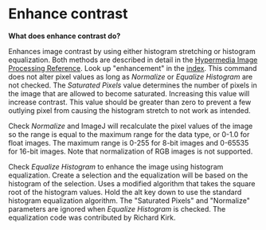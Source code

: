 = Enhance contrast =

'''What does enhance contrast do?'''

Enhances image contrast by using either histogram stretching or histogram equalization. Both methods are described in detail in the [[http://www.dai.ed.ac.uk/HIPR2/|Hypermedia Image Processing Reference]]. Look up "enhancement" in the [[http://www.dai.ed.ac.uk/HIPR2/index.htm|index]]. This command does not alter pixel values as long as ''Normalize'' or ''Equalize Histogram'' are not checked. The ''Saturated Pixels'' value determines the number of pixels in the image that are allowed to become saturated. Increasing this value will increase contrast. This value should be greater than zero to prevent a few outlying pixel from causing the histogram stretch to not work as intended.

Check ''Normalize'' and ImageJ will recalculate the pixel values of the image so the range is equal to the maximum range for the data type, or 0-1.0 for float images. The maximum range is 0-255 for 8-bit images and 0-65535 for 16-bit images. Note that normalization of RGB images is not supported.

Check ''Equalize Histogram'' to enhance the image using histogram equalization. Create a selection and the equalization will be based on the histogram of the selection. Uses a modified algorithm that takes the square root of the histogram values. Hold the alt key down to use the standard histogram equalization algorithm. The "Saturated Pixels" and "Normalize" parameters are ignored when ''Equalize Histogram'' is checked. The equalization code was contributed by Richard Kirk.
